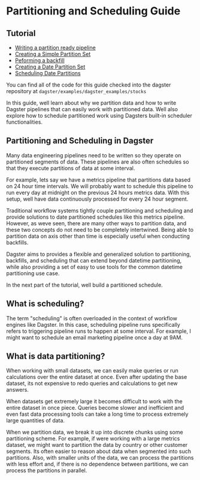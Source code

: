 
<DynamicMetaTags
  title="Partitioning and Scheduling Guide | Dagster"
  description="Dagster is a system for building modern data applications."
/>

# Partitioning and Scheduling Guide

## Tutorial

- [Writing a partition ready pipeline](/docs/learn/guides/partitioning/partition_pipeline)
- [Creating a Simple Partition Set](/docs/learn/guides/partitioning/partition_set)
- [Peforming a backfill](/docs/learn/guides/partitioning/backfill)
- [Creating a Date Partition Set](/docs/learn/guides/partitioning/date_partition_set)
- [Scheduling Date Partitions](/docs/learn/guides/partitioning/schedule_partitions)

You can find all of the code for this guide checked into the dagster
repository at `dagster/examples/dagster_examples/stocks`

In this guide, well learn about why we partition data and how to write
Dagster pipelines that can easily work with partitioned data. Well
also explore how to schedule partitioned work using Dagsters built-in
scheduler functionalities.

## Partitioning and Scheduling in Dagster

Many data engineering pipelines need to be written so they operate on
partitioned segments of data. These pipelines are also often schedules
so that they execute partitions of data at some interval.

For example, lets say we have a metrics pipeline that partitions data
based on 24 hour time intervals. We will probably want to schedule this
pipeline to run every day at midnight on the previous 24 hours metrics
data. With this setup, well have data continuously processed for every
24 hour segment.

Traditional workflow systems tightly couple partitioning and scheduling
and provide solutions to date partitioned schedules like this metrics
pipeline. However, as weve seen, there are many other ways to
partition data, and these two concepts do not need to be completely
intertwined. Being able to partition data on axis other than time is
especially useful when conducting backfills.

Dagster aims to provides a flexible and generalized solution to
partitioning, backfills, and scheduling that can extend beyond datetime
partitioning, while also providing a set of easy to use tools for the
common datetime partitioning use case.

In the next part of the tutorial, well build a partitioned schedule.

## What is scheduling?

The term "scheduling" is often overloaded in the context of workflow
engines like Dagster. In this case, scheduling pipeline runs
specifically refers to triggering pipeline runs to happen at some
interval. For example, I might want to schedule an email marketing
pipeline once a day at 9AM.

## What is data partitioning?

When working with small datasets, we can easily make queries or run
calculations over the entire dataset at once. Even after updating the
base dataset, its not expensive to redo queries and calculations to
get new answers.

When datasets get extremely large it becomes difficult to work with the
entire dataset in once piece. Queries become slower and inefficient and
even fast data processing tools can take a long time to process
extremely large quantities of data.

When we partition data, we break it up into discrete chunks using some
partitioning scheme. For example, if were working with a large metrics
dataset, we might want to partition the data by country or other
customer segments. Its often easier to reason about data when
segmented into such partitions. Also, with smaller units of the data, we
can process the partitions with less effort and, if there is no
dependence between partitions, we can process the partitions in
parallel.
